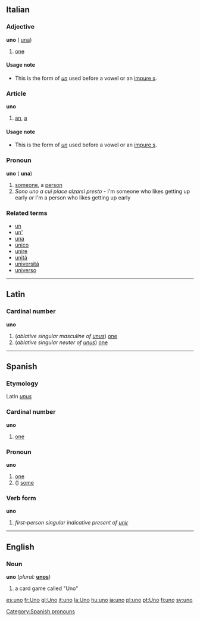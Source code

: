==Italian==
===Adjective===
'''uno''' {{m}} ({{f}} [[una#Italian|una]])

# [[one]]

====Usage note====
*This is the form of ''[[un#Italian|un]]'' used before a vowel or an [[impure s]].

===Article===
'''uno''' {{m}}

#[[an]], [[a]]

====Usage note====
*This is the form of ''[[un#Italian|un]]'' used before a vowel or an [[impure s]].

===Pronoun===
'''uno''' {{m}} ({{f}} '''una''')

#[[someone]], a [[person]]
#''Sono uno a cui piace alzarsi presto'' - I'm someone who likes getting up early ''or'' I'm a person who likes getting up early

===Related terms===
*[[un]]
*[[un']]
*[[una]]
*[[unico]]
*[[unire]]
*[[unità]]
*[[università]]
*[[universo]]

----
==Latin==
===Cardinal number===
'''uno'''

#(''ablative singular masculine of [[unus]]'') [[one]]
#(''ablative singular neuter of [[unus]]'') [[one]]

----
==Spanish==
===Etymology===
Latin ''[[unus]]''

===Cardinal number===
'''uno'''
#[[one]]

===Pronoun===
'''uno'''
# [[one]]
# ({{p}}) [[some]]
[[Category:Spanish pronouns]]

===Verb form===
'''uno'''

# ''first-person singular indicative present of [[unir]]''

----

==English==

===Noun===
'''uno'''  (''plural:'' '''[[unos]]''')
#a card game called "Uno"

[[es:uno]]
[[fr:Uno]]
[[gl:Uno]]
[[it:uno]]
[[la:Uno]]
[[hu:uno]]
[[ja:uno]]
[[pl:uno]]
[[pt:Uno]]
[[fi:uno]]
[[sv:uno]]